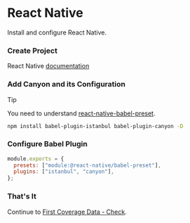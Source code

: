 # React Native


Install and configure React Native.

<Steps>

  ### Create Project

  React Native [documentation](https://reactnative.dev/)

  ### Add Canyon and its Configuration

  > [!TIP]
  >
  > You need to understand [react-native-babel-preset](https://reactnative.dev/docs/javascript-environment#javascript-syntax-transformers).


  ```sh npm2yarn copy
  npm install babel-plugin-istanbul babel-plugin-canyon -D
  ```

  ### Configure Babel Plugin

  ```js filename="babel.config.js" {3} copy
  module.exports = {
    presets: ["module:@react-native/babel-preset"],
    plugins: ["istanbul", "canyon"],
  };
  ```

  ### That's It
  Continue to [First Coverage Data - Check](/documentation/getting-started/first-coverage#%E6%A3%80%E6%9F%A5).
</Steps>


